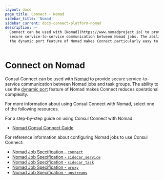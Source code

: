 ```yaml
---
layout: docs
page_title: Connect - Nomad
sidebar_title: 'Nomad'
sidebar_current: docs-connect-platform-nomad
description: >-
  Connect can be used with [Nomad](https://www.nomadproject.io) to provide
  secure service-to-service communication between Nomad jobs. The ability to use
  the dynamic port feature of Nomad makes Connect particularly easy to use.
---
```


# Connect on Nomad

Consul Connect can be used with [Nomad](https://www.nomadproject.io) to provide
secure service-to-service communication between Nomad jobs and task groups. The ability to
use the [dynamic port](https://www.nomadproject.io/docs/job-specification/network#dynamic-ports)
feature of Nomad makes Connect reduces operational complexity.

For more information
about using Consul Connect with Nomad, select one of the following resources.

For a step-by-step guide on using Consul Connect with Nomad:

- [Nomad Consul Connect Guide](https://www.nomadproject.io/guides/integrations/consul-connect)

For reference information about configuring Nomad jobs to use Consul Connect:

- [Nomad Job Specification - `connect`](https://www.nomadproject.io/docs/job-specification/connect)
- [Nomad Job Specification - `sidecar_service`](https://www.nomadproject.io/docs/job-specification/sidecar_service)
- [Nomad Job Specification - `sidecar_task`](https://www.nomadproject.io/docs/job-specification/sidecar_task)
- [Nomad Job Specification - `proxy`](https://www.nomadproject.io/docs/job-specification/proxy)
- [Nomad Job Specification - `upstreams`](https://www.nomadproject.io/docs/job-specification/upstreams)

